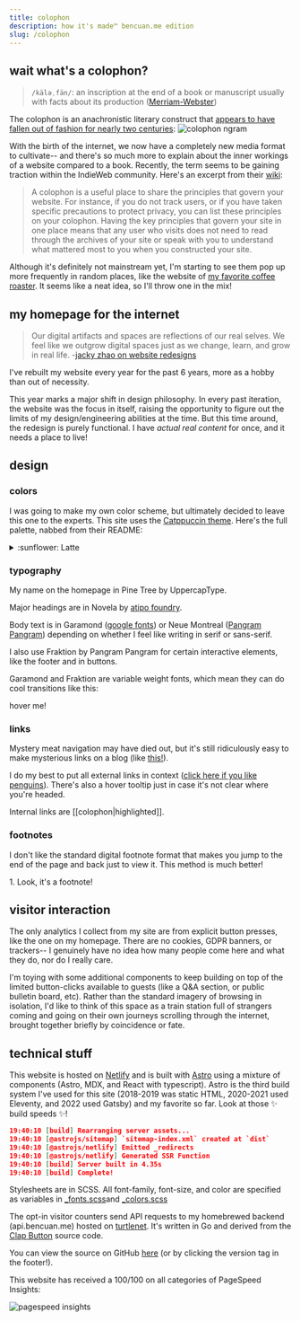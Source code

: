```yaml
---
title: colophon
description: how it's made™ bencuan.me edition
slug: /colophon
---
```


## wait what's a colophon?

> `/käləˌfän/`: an inscription at the end of a book or manuscript usually with facts about its production ([Merriam-Webster](https://www.merriam-webster.com/dictionary/colophon))

The colophon is an anachronistic literary construct that [appears to have fallen out of fashion for nearly two centuries](https://books.google.com/ngrams/graph?content=colophon&year_start=1800&year_end=2019&corpus=en-2019&smoothing=3):
![colophon ngram](/img/colophon/ngram.png)

With the birth of the internet, we now have a completely new media format to cultivate-- and there's so much more to explain about the inner workings of a website compared to a book. Recently, the term seems to be gaining traction within the IndieWeb community. Here's an excerpt from their [wiki](https://indieweb.org/colophon):

  > A colophon is a useful place to share the principles that govern your website. For instance, if you do not track users, or if you have taken specific precautions to protect privacy, you can list these principles on your colophon. 
  > Having the key principles that govern your site in one place means that any user who visits does not need to read through the archives of your site or speak with you to understand what mattered most to you when you constructed your site.

Although it's definitely not mainstream yet, I'm starting to see them pop up more frequently in random places, like the website of [my favorite coffee roaster](https://www.andytownsf.com/colophon). It seems like a neat idea, so I'll throw one in the mix!

## my homepage for the internet


> Our digital artifacts and spaces are reflections of our real selves. We feel like we outgrow digital spaces just as we change, learn, and grow in real life. -[jacky zhao on website redesigns](https://jzhao.xyz/thoughts/websites-as-homes#on-website-redesigns)

I've rebuilt my website every year for the past 6 years, more as a hobby than out of necessity. 

This year marks a major shift in design philosophy. In every past iteration, the website was the focus in itself, raising the opportunity to figure out the limits of my design/engineering abilities at the time. But this time around, the redesign is purely functional. I have *actual real content* for once, and it needs a place to live!


## design

### colors
I was going to make my own color scheme, but ultimately decided to leave this one to the experts. This site uses the [Catppuccin theme](https://github.com/catppuccin). Here's the full palette, nabbed from their README:

<details>

<summary>:sunflower: Latte</summary>

<table>

<tr>

<th></th>

<th>Labels</th>

<th>Hex</th>

<th>RGB</th>

<th>HSL</th>

</tr>

<tr>
<td><img src="https://github.com/catppuccin/catppuccin/raw/main/assets/palette/circles/latte_rosewater.png" width="23"/></td>

<td>Rosewater</td>

<td><code>#dc8a78</code></td>

<td><code>rgb(220, 138, 120)</code></td>

<td><code>hsl(11, 59%, 67%)</code></td>

</tr>

<tr>

<td><img src="https://github.com/catppuccin/catppuccin/raw/main/assets/palette/circles/latte_flamingo.png" width="23"/></td>

<td>Flamingo</td>

<td><code>#dd7878</code></td>

<td><code>rgb(221, 120, 120)</code></td>

<td><code>hsl(0, 60%, 67%)</code></td>

</tr>

<tr>

<td><img src="https://github.com/catppuccin/catppuccin/raw/main/assets/palette/circles/latte_pink.png" width="23"/></td>

<td>Pink</td>

<td><code>#ea76cb</code></td>

<td><code>rgb(234, 118, 203)</code></td>

<td><code>hsl(316, 73%, 69%)</code></td>

</tr>

<tr>

<td><img src="https://github.com/catppuccin/catppuccin/raw/main/assets/palette/circles/latte_mauve.png" width="23"/></td>

<td>Mauve</td>

<td><code>#8839ef</code></td>

<td><code>rgb(136, 57, 239)</code></td>

<td><code>hsl(266, 85%, 58%)</code></td>

</tr>

<tr>

<td><img src="https://github.com/catppuccin/catppuccin/raw/main/assets/palette/circles/latte_red.png" width="23"/></td>

<td>Red</td>

<td><code>#d20f39</code></td>

<td><code>rgb(210, 15, 57)</code></td>

<td><code>hsl(347, 87%, 44%)</code></td>

</tr>

<tr>

<td><img src="https://github.com/catppuccin/catppuccin/raw/main/assets/palette/circles/latte_maroon.png" width="23"/></td>

<td>Maroon</td>

<td><code>#e64553</code></td>

<td><code>rgb(230, 69, 83)</code></td>

<td><code>hsl(355, 76%, 59%)</code></td>

</tr>

<tr>

<td><img src="https://github.com/catppuccin/catppuccin/raw/main/assets/palette/circles/latte_peach.png" width="23"/></td>

<td>Peach</td>

<td><code>#fe640b</code></td>

<td><code>rgb(254, 100, 11)</code></td>

<td><code>hsl(22, 99%, 52%)</code></td>

</tr>

<tr>

<td><img src="https://github.com/catppuccin/catppuccin/raw/main/assets/palette/circles/latte_yellow.png" width="23"/></td>

<td>Yellow</td>

<td><code>#df8e1d</code></td>

<td><code>rgb(223, 142, 29)</code></td>

<td><code>hsl(35, 77%, 49%)</code></td>

</tr>

<tr>

<td><img src="https://github.com/catppuccin/catppuccin/raw/main/assets/palette/circles/latte_green.png" width="23"/></td>

<td>Green</td>

<td><code>#40a02b</code></td>

<td><code>rgb(64, 160, 43)</code></td>

<td><code>hsl(109, 58%, 40%)</code></td>

</tr>

<tr>

<td><img src="https://github.com/catppuccin/catppuccin/raw/main/assets/palette/circles/latte_teal.png" width="23"/></td>

<td>Teal</td>

<td><code>#179299</code></td>

<td><code>rgb(23, 146, 153)</code></td>

<td><code>hsl(183, 74%, 35%)</code></td>

</tr>

<tr>

<td><img src="https://github.com/catppuccin/catppuccin/raw/main/assets/palette/circles/latte_sky.png" width="23"/></td>

<td>Sky</td>

<td><code>#04a5e5</code></td>

<td><code>rgb(4, 165, 229)</code></td>

<td><code>hsl(197, 97%, 46%)</code></td>

</tr>

<tr>

<td><img src="https://github.com/catppuccin/catppuccin/raw/main/assets/palette/circles/latte_sapphire.png" width="23"/></td>

<td>Sapphire</td>

<td><code>#209fb5</code></td>

<td><code>rgb(32, 159, 181)</code></td>

<td><code>hsl(189, 70%, 42%)</code></td>

</tr>

<tr>

<td><img src="https://github.com/catppuccin/catppuccin/raw/main/assets/palette/circles/latte_blue.png" width="23"/></td>

<td>Blue</td>

<td><code>#1e66f5</code></td>

<td><code>rgb(30, 102, 245)</code></td>

<td><code>hsl(220, 91%, 54%)</code></td>

</tr>

<tr>

<td><img src="https://github.com/catppuccin/catppuccin/raw/main/assets/palette/circles/latte_lavender.png" width="23"/></td>

<td>Lavender</td>

<td><code>#7287fd</code></td>

<td><code>rgb(114, 135, 253)</code></td>

<td><code>hsl(231, 97%, 72%)</code></td>

</tr>

<tr>

<td><img src="https://github.com/catppuccin/catppuccin/raw/main/assets/palette/circles/latte_text.png" width="23"/></td>

<td>Text</td>

<td><code>#4c4f69</code></td>

<td><code>rgb(76, 79, 105)</code></td>

<td><code>hsl(234, 16%, 35%)</code></td>

</tr>

<tr>

<td><img src="https://github.com/catppuccin/catppuccin/raw/main/assets/palette/circles/latte_subtext1.png" width="23"/></td>

<td>Subtext1</td>

<td><code>#5c5f77</code></td>

<td><code>rgb(92, 95, 119)</code></td>

<td><code>hsl(233, 13%, 41%)</code></td>

</tr>

<tr>

<td><img src="https://github.com/catppuccin/catppuccin/raw/main/assets/palette/circles/latte_subtext0.png" width="23"/></td>

<td>Subtext0</td>

<td><code>#6c6f85</code></td>

<td><code>rgb(108, 111, 133)</code></td>

<td><code>hsl(233, 10%, 47%)</code></td>

</tr>

<tr>

<td><img src="https://github.com/catppuccin/catppuccin/raw/main/assets/palette/circles/latte_overlay2.png" width="23"/></td>

<td>Overlay2</td>

<td><code>#7c7f93</code></td>

<td><code>rgb(124, 127, 147)</code></td>

<td><code>hsl(232, 10%, 53%)</code></td>

</tr>

<tr>

<td><img src="https://github.com/catppuccin/catppuccin/raw/main/assets/palette/circles/latte_overlay1.png" width="23"/></td>

<td>Overlay1</td>

<td><code>#8c8fa1</code></td>

<td><code>rgb(140, 143, 161)</code></td>

<td><code>hsl(231, 10%, 59%)</code></td>

</tr>

<tr>

<td><img src="https://github.com/catppuccin/catppuccin/raw/main/assets/palette/circles/latte_overlay0.png" width="23"/></td>

<td>Overlay0</td>

<td><code>#9ca0b0</code></td>

<td><code>rgb(156, 160, 176)</code></td>

<td><code>hsl(228, 11%, 65%)</code></td>

</tr>

<tr>

<td><img src="https://github.com/catppuccin/catppuccin/raw/main/assets/palette/circles/latte_surface2.png" width="23"/></td>

<td>Surface2</td>

<td><code>#acb0be</code></td>

<td><code>rgb(172, 176, 190)</code></td>

<td><code>hsl(227, 12%, 71%)</code></td>

</tr>

<tr>

<td><img src="https://github.com/catppuccin/catppuccin/raw/main/assets/palette/circles/latte_surface1.png" width="23"/></td>

<td>Surface1</td>

<td><code>#bcc0cc</code></td>

<td><code>rgb(188, 192, 204)</code></td>

<td><code>hsl(225, 14%, 77%)</code></td>

</tr>

<tr>

<td><img src="https://github.com/catppuccin/catppuccin/raw/main/assets/palette/circles/latte_surface0.png" width="23"/></td>

<td>Surface0</td>

<td><code>#ccd0da</code></td>

<td><code>rgb(204, 208, 218)</code></td>

<td><code>hsl(223, 16%, 83%)</code></td>

</tr>

<tr>

<td><img src="https://github.com/catppuccin/catppuccin/raw/main/assets/palette/circles/latte_base.png" width="23"/></td>

<td>Base</td>

<td><code>#eff1f5</code></td>

<td><code>rgb(239, 241, 245)</code></td>

<td><code>hsl(220, 23%, 95%)</code></td>

</tr>

<tr>

<td><img src="https://github.com/catppuccin/catppuccin/raw/main/assets/palette/circles/latte_mantle.png" width="23"/></td>

<td>Mantle</td>

<td><code>#e6e9ef</code></td>

<td><code>rgb(230, 233, 239)</code></td>

<td><code>hsl(220, 22%, 92%)</code></td>

</tr>

<tr>

<td><img src="https://github.com/catppuccin/catppuccin/raw/main/assets/palette/circles/latte_crust.png" width="23"/></td>

<td>Crust</td>

<td><code>#dce0e8</code></td>

<td><code>rgb(220, 224, 232)</code></td>

<td><code>hsl(220, 21%, 89%)</code></td>

</tr>

</table>

</details>

### typography
My name on the homepage in <span class="pinetree">Pine Tree</span> by UppercapType.

Major headings are in <span class="novela">Novela</span> by [atipo foundry](https://www.atipofoundry.com/).


Body text is in <span class="garamond">Garamond</span> ([google fonts](https://fonts.google.com/specimen/EB+Garamond)) or  <span class="montreal">Neue Montreal</span> ([Pangram Pangram](https://pangrampangram.com)) depending on whether I feel like writing in serif or sans-serif.

I also use  <span class="fraktion">Fraktion</span> by Pangram Pangram for certain interactive elements, like the footer and in buttons.

Garamond and Fraktion are variable weight fonts, which mean they can do cool transitions like this:

<div class="hoverweight">hover me!</div>

### links
Mystery meat navigation may have died out, but it's still ridiculously easy to make mysterious links on a blog (like [this!](https://www.youtube.com/watch?v=hPq54gxHAFU)). 

I do my best to put all external links in context ([click here if you like penguins](https://www.cabq.gov/artsculture/biopark/news/10-cool-facts-about-penguins)). There's also a hover tooltip just in case it's not clear where you're headed.

Internal links are [[colophon|highlighted]].

### footnotes
I don't like the standard digital footnote format that makes you jump to the end of the page and back just to view it. This method<Footnote n='1' client:idle /> is much better! 

<FootnoteRef n='1' client:idle>1. Look, it's a footnote!</FootnoteRef>

## visitor interaction
The only analytics I collect from my site are from explicit button presses, like the one on my homepage. There are no cookies, GDPR banners, or trackers-- I genuinely have no idea how many people come here and what they do, nor do I really care.

I'm toying with some additional components to keep building on top of the limited button-clicks available to guests (like a Q&A section, or public bulletin board, etc). Rather than the standard imagery of browsing in isolation, I'd like to think of this space as a train station full of strangers coming and going on their own journeys scrolling through the internet, brought together briefly by coincidence or fate.

## technical stuff

This website is hosted on [Netlify](https://netlify.app) and is built with [Astro](https://astro.build) using a mixture of components (Astro, MDX, and React with typescript). Astro is the third build system I've used for this site (2018-2019 was static HTML, 2020-2021 used Eleventy, and 2022 used Gatsby) and my favorite so far. Look at those ✨ build speeds ✨!

``` json
19:40:10 [build] Rearranging server assets...
19:40:10 [@astrojs/sitemap] `sitemap-index.xml` created at `dist`
19:40:10 [@astrojs/netlify] Emitted _redirects
19:40:10 [@astrojs/netlify] Generated SSR Function
19:40:10 [build] Server built in 4.35s
19:40:10 [build] Complete!
```

Stylesheets are in SCSS. All font-family, font-size, and color are specified as variables in [_fonts.scss](https://github.com/64bitpandas/bencuan.me/blob/v6/src/sass/_fonts.scss)and [_colors.scss](https://github.com/64bitpandas/bencuan.me/blob/v6/src/sass/_colors.scss)

The opt-in visitor counters send API requests to my homebrewed backend (api.bencuan.me) hosted on [turtlenet](https://tsh.sh). It's written in Go and derived from the [Clap Button](https://getclaps.app/) source code. 

You can view the source on GitHub [here](https://github.com/64bitpandas/bencuan.me) (or by clicking the version tag in the footer!).

This website has received a 100/100 on all categories of PageSpeed Insights:

![pagespeed insights](/img/colophon/pagespeed.png)

